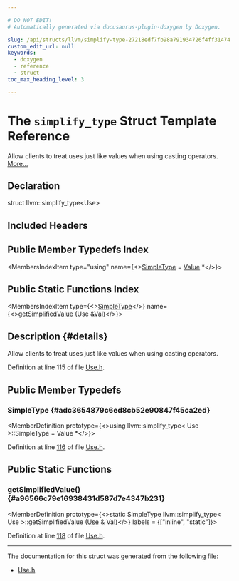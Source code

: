 ```yaml
---

# DO NOT EDIT!
# Automatically generated via docusaurus-plugin-doxygen by Doxygen.

slug: /api/structs/llvm/simplify-type-27218edf7fb98a791934726f4ff31474
custom_edit_url: null
keywords:
  - doxygen
  - reference
  - struct
toc_max_heading_level: 3

---
```





# The `simplify_type` Struct Template Reference

<DoxygenPage pluginConfig={pluginConfig}>

Allow clients to treat uses just like values when using casting operators. <a href="#details">More...</a>

## Declaration

<CodeBlock>struct llvm::simplify_type&lt;Use&gt;</CodeBlock>

## Included Headers

<IncludesList>
<IncludesListItem
  filePath="llvm/IR/Use.h"
  permalink="/docs/api/files/include/include/llvm/include/llvm/ir/use-h"
  isLocal="true" />
</IncludesList>

## Public Member Typedefs Index

<MembersIndex>

<MembersIndexItem
  type="using"
  name={<><a href="#adc3654879c6ed8cb52e90847f45ca2ed">SimpleType</a> = <a href="/docs/api/classes/llvm/value">Value</a> &#42;</>}>
</MembersIndexItem>

</MembersIndex>

## Public Static Functions Index

<MembersIndex>

<MembersIndexItem
  type={<><a href="#adc3654879c6ed8cb52e90847f45ca2ed">SimpleType</a></>}
  name={<><a href="#a96566c79e16938431d587d7e4347b231">getSimplifiedValue</a> (Use &amp;Val)</>}>
</MembersIndexItem>

</MembersIndex>

## Description {#details}

Allow clients to treat uses just like values when using casting operators.

Definition at line 115 of file <a href="/docs/api/files/include/include/llvm/include/llvm/ir/use-h">Use.h</a>.

<SectionDefinition>

## Public Member Typedefs

### SimpleType {#adc3654879c6ed8cb52e90847f45ca2ed}

<MemberDefinition
  prototype={<>using llvm::simplify&#95;type&lt; Use &gt;::SimpleType =  Value &#42;</>}>

Definition at line <a href="/docs/api/files/include/include/llvm/include/llvm/ir/use-h/#l00116">116</a> of file <a href="/docs/api/files/include/include/llvm/include/llvm/ir/use-h">Use.h</a>.
</MemberDefinition>

</SectionDefinition>

<SectionDefinition>

## Public Static Functions

### getSimplifiedValue() {#a96566c79e16938431d587d7e4347b231}

<MemberDefinition
  prototype={<>static SimpleType llvm::simplify&#95;type&lt; Use &gt;::getSimplifiedValue (<a href="/docs/api/classes/llvm/use">Use</a> &amp; Val)</>}
  labels = {["inline", "static"]}>

Definition at line <a href="/docs/api/files/include/include/llvm/include/llvm/ir/use-h/#l00118">118</a> of file <a href="/docs/api/files/include/include/llvm/include/llvm/ir/use-h">Use.h</a>.
</MemberDefinition>

</SectionDefinition>

<hr/>

The documentation for this struct was generated from the following file:

<ul>
<li><a href="/docs/api/files/include/include/llvm/include/llvm/ir/use-h">Use.h</a></li>
</ul>

</DoxygenPage>
